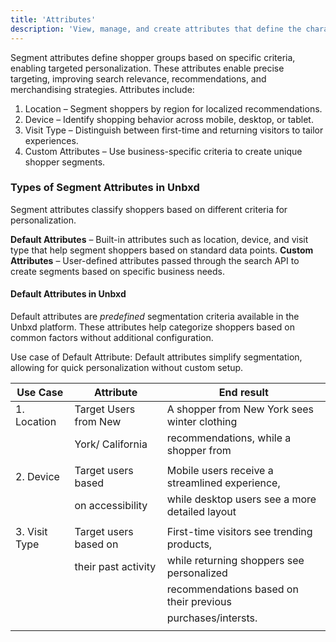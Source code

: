 ```yaml
---
title: 'Attributes'
description: 'View, manage, and create attributes that define the characteristics of your user.'
---
```

Segment attributes define shopper groups based on specific criteria, enabling targeted personalization. These attributes enable precise targeting, improving search relevance, recommendations, and merchandising strategies.
Attributes include:

1. Location – Segment shoppers by region for localized recommendations.
2. Device – Identify shopping behavior across mobile, desktop, or tablet.
3. Visit Type – Distinguish between first-time and returning visitors to tailor experiences.
4. Custom Attributes – Use business-specific criteria to create unique shopper segments.

### Types of Segment Attributes in Unbxd
Segment attributes classify shoppers based on different criteria for personalization.

**Default Attributes** – Built-in attributes such as location, device, and visit type that help segment shoppers based on standard data points.
**Custom Attributes** – User-defined attributes passed through the search API to create segments based on specific business needs.

#### Default Attributes in Unbxd
Default attributes are _predefined_ segmentation criteria available in the Unbxd platform. These attributes help categorize shoppers based on common factors without additional configuration.

Use case of Default Attribute:
Default attributes simplify segmentation, allowing for quick personalization without custom setup.

| **Use Case**       | **Attribute**       | **End result**                                |
| ------------------ |-------------------- | ----------------------------------------------|
|  1.  Location      |Target Users from New|  A shopper from New York sees winter clothing |   
|                    |York/ California     | recommendations, while a shopper from         |   |                    |                     |  California sees summer apparel               |
|                    |                     |                                               |
|  2. Device         |Target users based   | Mobile users receive a streamlined experience,|   
|                    |on accessibility     | while desktop users see a more detailed layout|
|                    |                     |                                               |
|  3. Visit Type     |Target users based on| First-time visitors see trending products,    |
|                    | their past activity | while returning shoppers see personalized     |
|                    |                     | recommendations based on their previous       |   
|                    |                     | purchases/intersts.                           |
|                    |                     |                                               |  
